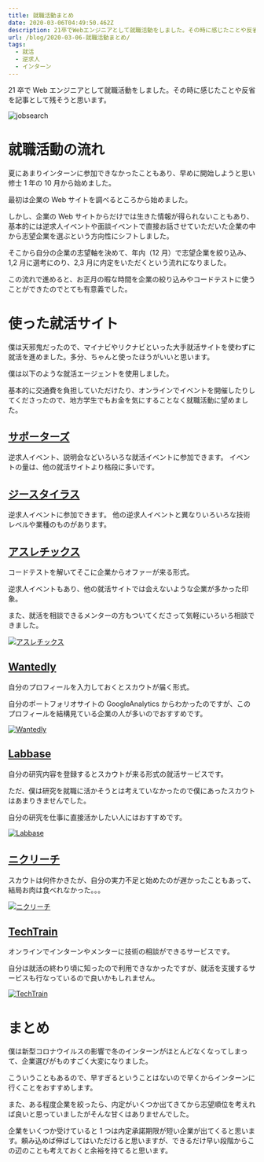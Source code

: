 ```yaml
---
title: 就職活動まとめ
date: 2020-03-06T04:49:50.462Z
description: 21卒でWebエンジニアとして就職活動をしました。その時に感じたことや反省を記事として残そうと思います。
url: /blog/2020-03-06-就職活動まとめ/
tags:
  - 就活
  - 逆求人
  - インターン
---
```


21 卒で Web エンジニアとして就職活動をしました。その時に感じたことや反省を記事として残そうと思います。

![jobsearch](/img/jobsearch.jpg "jobsearch")

# 就職活動の流れ

夏にあまりインターンに参加できなかったこともあり、早めに開始しようと思い修士 1 年の 10 月から始めました。

最初は企業の Web サイトを調べるところから始めました。

しかし、企業の Web サイトからだけでは生きた情報が得られないこともあり、基本的には逆求人イベントや面談イベントで直接お話させていただいた企業の中から志望企業を選ぶという方向性にシフトしました。

そこから自分の企業の志望軸を決めて、年内（12 月）で志望企業を絞り込み、1,2 月に選考にのり、2,3 月に内定をいただくという流れになりました。

この流れで進めると、お正月の暇な時間を企業の絞り込みやコードテストに使うことができたのでとても有意義でした。

# 使った就活サイト

僕は天邪鬼だったので、マイナビやリクナビといった大手就活サイトを使わずに就活を進めました。多分、ちゃんと使ったほうがいいと思います。

僕は以下のような就活エージェントを使用しました。

基本的に交通費を負担していただけたり、オンラインでイベントを開催したりしてくださったので、地方学生でもお金を気にすることなく就職活動に望めました。

## [サポーターズ](https://supporterz.jp/)

逆求人イベント、説明会などいろいろな就活イベントに参加できます。
イベントの量は、他の就活サイトより格段に多いです。

## [ジースタイラス](https://www.studenthunting.com/)

逆求人イベントに参加できます。
他の逆求人イベントと異なりいろいろな技術レベルや業種のものがあります。

## [アスレチックス](https://athletix.run/)

コードテストを解いてそこに企業からオファーが来る形式。

逆求人イベントもあり、他の就活サイトでは会えないような企業が多かった印象。

また、就活を相談できるメンターの方もついてくださって気軽にいろいろ相談できました。

[![アスレチックス](https://athletix.run/images/ogp/home.jpg)](https://athletix.run/)

## [Wantedly](https://www.wantedly.com/)

自分のプロフィールを入力しておくとスカウトが届く形式。

自分のポートフォリオサイトの GoogleAnalytics からわかったのですが、このプロフィールを結構見ている企業の人が多いのでおすすめです。

[![Wantedly](https://dubpy8abnqmkw.cloudfront.net/images/root/fb-japan.png)](https://www.wantedly.com/)

## [Labbase](https://compass.labbase.jp/)

自分の研究内容を登録するとスカウトが来る形式の就活サービスです。

ただ、僕は研究を就職に活かそうとは考えていなかったので僕にあったスカウトはあまりきませんでした。

自分の研究を仕事に直接活かしたい人にはおすすめです。

[![Labbase](https://material.labbase.jp/product/main_ogp.png)](https://compass.labbase.jp/)

## [ニクリーチ](https://29reach.com/)

スカウトは何件かきたが、自分の実力不足と始めたのが遅かったこともあって、結局お肉は食べれなかった。。。

[![ニクリーチ](https://29reach.com/img/pre/ogimage-fb.jpg)](https://29reach.com/)

## [TechTrain](https://techbowl.co.jp/techtrain)

オンラインでインターンやメンターに技術の相談ができるサービスです。

自分は就活の終わり頃に知ったので利用できなかったですが、就活を支援するサービスも行なっているので良いかもしれません。

[![TechTrain](https://techbowl.co.jp/lp/ogp.jpg)](https://techbowl.co.jp/techtrain)

# まとめ

僕は新型コロナウイルスの影響で冬のインターンがほとんどなくなってしまって、企業選びがものすごく大変になりました。

こういうこともあるので、早すぎるということはないので早くからインターンに行くことをおすすめします。

また、ある程度企業を絞ったら、内定がいくつか出てきてから志望順位を考えれば良いと思っていましたがそんな甘くはありませんでした。

企業をいくつか受けていると 1 つは内定承諾期限が短い企業が出てくると思います。頼み込めば伸ばしてはいただけると思いますが、できるだけ早い段階からこの辺のことも考えておくと余裕を持てると思います。
